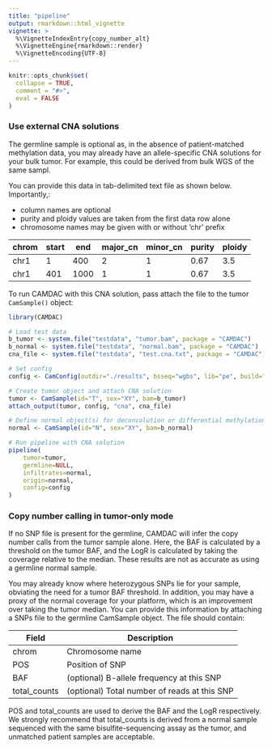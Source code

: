 ```yaml
---
title: "pipeline"
output: rmarkdown::html_vignette
vignette: >
  %\VignetteIndexEntry{copy_number_alt}
  %\VignetteEngine{rmarkdown::render}
  %\VignetteEncoding{UTF-8}
---
```


```r
knitr::opts_chunk$set(
  collapse = TRUE,
  comment = "#>",
  eval = FALSE
)
```

### Use external CNA solutions

The germline sample is optional as, in the absence of patient-matched methylation data, you may already have an allele-specific CNA solutions for your bulk tumor. For example, this could be derived from bulk WGS of the same sampl.

You can provide this data in tab-delimited text file as shown below. Importantly,:

- column names are optional
- purity and ploidy values are taken from the first data row alone
- chromosome names may be given with or without 'chr' prefix

| chrom | start | end | major_cn | minor_cn | purity | ploidy |
| --------- | ---- | ---- | ---- | ---- | ---- | ---- |
| chr1 | 1 | 400 | 2 | 1 | 0.67 | 3.5 |
| chr1 | 401 | 1000 | 1 | 1 | 0.67 | 3.5 |

To run CAMDAC with this CNA solution, pass attach the file to the tumor `CamSample()` object:

```r
library(CAMDAC)

# Load test data
b_tumor <- system.file("testdata", "tumor.bam", package = "CAMDAC")
b_normal <- system.file("testdata", "normal.bam", package = "CAMDAC")
cna_file <- system.file("testdata", "test.cna.txt", package = "CAMDAC")

# Set config
config <- CamConfig(outdir="./results", bsseq="wgbs", lib="pe", build="hg38", n_cores=10)

# Create tumor object and attach CNA solution
tumor <- CamSample(id="T", sex="XY", bam=b_tumor)
attach_output(tumor, config, "cna", cna_file)

# Define normal object(s) for deconvolution or differential methylation
normal <- CamSample(id="N", sex="XY", bam=b_normal)

# Run pipeline with CNA solution
pipeline(
    tumor=tumor,
    germline=NULL,
    infiltrates=normal,
    origin=normal,
    config=config
)
```

### Copy number calling in tumor-only mode

If no SNP file is present for the germline, CAMDAC will infer the copy number calls from the tumor sample alone. Here, the BAF is calculated by a threshold on the tumor BAF, and the LogR is calculated by taking the coverage relative to the median. These results are not as accurate as using a germline normal sample.

You may already know where heterozygous SNPs lie for your sample, obviating the need for a tumor BAF threshold. In addition, you may have a proxy of the normal coverage for your platform, which is an improvement over taking the tumor median. You can provide this information by attaching a SNPs file to the germline CamSample object. The file should contain:

| Field | Description |
| --- | --- |
| chrom | Chromosome name |
| POS | Position of SNP |
| BAF | (optional) B-allele frequency at this SNP |
| total_counts | (optional) Total number of reads at this SNP |

POS and total_counts are used to derive the BAF and the LogR respectively. We strongly recommend that total_counts is derived from a normal sample sequenced with the same bisulfite-sequencing assay as the tumor, and unmatched patient samples are acceptable.

